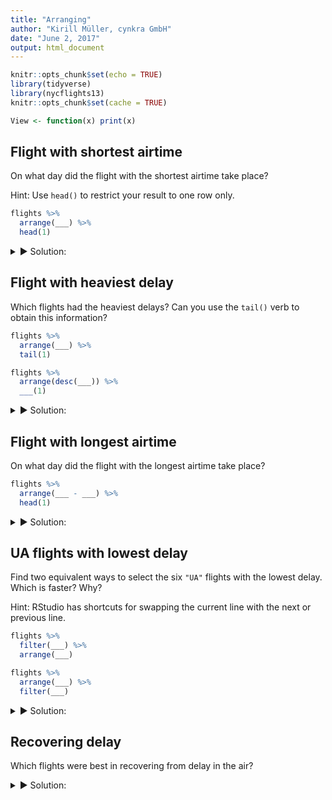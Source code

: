 ```yaml
---
title: "Arranging"
author: "Kirill Müller, cynkra GmbH"
date: "June 2, 2017"
output: html_document
---
```


```r
knitr::opts_chunk$set(echo = TRUE)
library(tidyverse)
library(nycflights13)
knitr::opts_chunk$set(cache = TRUE)

View <- function(x) print(x)
```

## Flight with shortest airtime

On what day did the flight with the shortest airtime take place?

Hint: Use `head()` to restrict your result to one row only.

```r
flights %>% 
  arrange(___) %>%
  head(1)
```

<details>
<summary>&#x25BA; Solution:</summary>
```r
flights %>% 
  arrange(air_time) %>%
  head(1)
```
</details>

## Flight with heaviest delay

Which flights had the heaviest delays? Can you use the `tail()` verb to obtain this information?

```r
flights %>% 
  arrange(___) %>%
  tail(1)

flights %>% 
  arrange(desc(___)) %>%
  ___(1)
```

<details>
<summary>&#x25BA; Solution:</summary>
```r
flights %>% 
  arrange(arr_delay) %>%
  tail(1)
```

Why doesn't this give the result we're looking for? Can we use a filter?

```r
flights %>% 
  filter(!is.na(arr_delay)) %>%
  arrange(arr_delay) %>%
  tail(1)
```

Or the pattern below?

```r
flights %>% 
  arrange(!is.na(arr_delay), arr_delay) %>%
  tail(1)
```

Usually it's easiest to sort in descending order:

```r
flights %>% 
  arrange(-arr_delay) %>%
  head(1)
```

```r
flights %>% 
  arrange(desc(arr_delay)) %>%
  head(1)
```
</details>

## Flight with longest airtime

On what day did the flight with the longest airtime take place?

```r
flights %>% 
  arrange(___ - ___) %>%
  head(1)
```

<details>
<summary>&#x25BA; Solution:</summary>
```r
flights %>% 
  arrange(desc(air_time)) %>%
  head(1)
```
</details>

## UA flights with lowest delay

Find two equivalent ways to select the six `"UA"` flights with the lowest delay. Which is faster? Why?

Hint: RStudio has shortcuts for swapping the current line with the next or previous line.

```r
flights %>%
  filter(___) %>%
  arrange(___)

flights %>%
  arrange(___) %>%
  filter(___)
```

<details>
<summary>&#x25BA; Solution:</summary>
If we filter first, fewer observations need to be sorted.

```r
flights %>% 
  filter(carrier == "UA") %>%
  arrange(arr_delay)
```


```r
flights %>% 
  arrange(arr_delay) %>%
  filter(carrier == "UA")
```
</details>

## Recovering delay

Which flights were best in recovering from delay in the air?

<details>
<summary>&#x25BA; Solution:</summary>
Recovering from delay means that the arrival delay is lower than the departure delay,
or that arrival minus departure delay is negative.
If we arrange by arrival minus departure delay, negative values are sorted first,
so they are easier to inspect.

```r
flights %>% 
  arrange(arr_delay - dep_delay)
```
</details>
